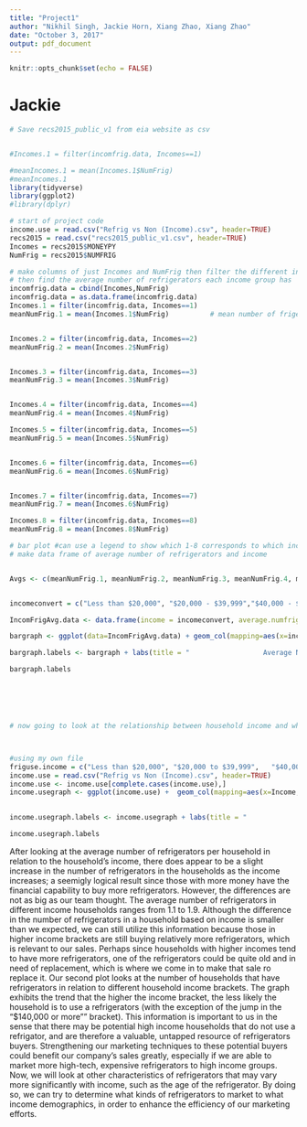 ```yaml
---
title: "Project1"
author: "Nikhil Singh, Jackie Horn, Xiang Zhao, Xiang Zhao"
date: "October 3, 2017"
output: pdf_document
---
```


```r
knitr::opts_chunk$set(echo = FALSE)
```








# Jackie
```r
# Save recs2015_public_v1 from eia website as csv


#Incomes.1 = filter(incomfrig.data, Incomes==1)

#meanIncomes.1 = mean(Incomes.1$NumFrig)
#meanIncomes.1 
library(tidyverse)
library(ggplot2)
#library(dplyr)

# start of project code 
income.use = read.csv("Refrig vs Non (Income).csv", header=TRUE)
recs2015 = read.csv("recs2015_public_v1.csv", header=TRUE)
Incomes = recs2015$MONEYPY
NumFrig = recs2015$NUMFRIG
```

```r
# make columns of just Incomes and NumFrig then filter the different incomes
# then find the average number of refrigerators each income group has
incomfrig.data = cbind(Incomes,NumFrig)    
incomfrig.data = as.data.frame(incomfrig.data)
Incomes.1 = filter(incomfrig.data, Incomes==1)
meanNumFrig.1 = mean(Incomes.1$NumFrig)          # mean number of friges for income 1 category


Incomes.2 = filter(incomfrig.data, Incomes==2)
meanNumFrig.2 = mean(Incomes.2$NumFrig)


Incomes.3 = filter(incomfrig.data, Incomes==3)
meanNumFrig.3 = mean(Incomes.3$NumFrig)


Incomes.4 = filter(incomfrig.data, Incomes==4)
meanNumFrig.4 = mean(Incomes.4$NumFrig)

Incomes.5 = filter(incomfrig.data, Incomes==5)
meanNumFrig.5 = mean(Incomes.5$NumFrig)


Incomes.6 = filter(incomfrig.data, Incomes==6)
meanNumFrig.6 = mean(Incomes.6$NumFrig)


Incomes.7 = filter(incomfrig.data, Incomes==7)
meanNumFrig.7 = mean(Incomes.6$NumFrig)

Incomes.8 = filter(incomfrig.data, Incomes==8)
meanNumFrig.8 = mean(Incomes.8$NumFrig)

# bar plot #can use a legend to show which 1-8 corresponds to which income
# make data frame of average number of refrigerators and income


Avgs <- c(meanNumFrig.1, meanNumFrig.2, meanNumFrig.3, meanNumFrig.4, meanNumFrig.5, meanNumFrig.6, meanNumFrig.7, meanNumFrig.8)


incomeconvert = c("Less than $20,000", "$20,000 - $39,999","$40,000 - $59,999", "$60,000 to $79,999", "$80,000 to $99,999", "$100,000 to $119,999", "$120,000 to $139,999", "$140,000 or more")

IncomFrigAvg.data <- data.frame(income = incomeconvert, average.numfrig = Avgs)

bargraph <- ggplot(data=IncomFrigAvg.data) + geom_col(mapping=aes(x=income, y=average.numfrig), fill = "green") + theme(axis.text.x = element_text(angle = 70, hjust = 1))

bargraph.labels <- bargraph + labs(title = "                  Average Number of Refrigerators in a Household,\n                                 Related to Household Income", x = "Income", y = "Average Number of Refrigerators") + scale_x_discrete(limits=c(incomeconvert))

bargraph.labels







```


```r

# now going to look at the relationship between household income and whether or not the household has a refrigerator?



#using my own file
friguse.income = c("Less than $20,000",	"$20,000 to $39,999",	"$40,000 to $59,999",	"$60,000 to $79,999",	"$80,000 to $99,000",	"$100,000 to $119,999",	"$120,000 to  $139,999",	"$140,000 or more")
income.use = read.csv("Refrig vs Non (Income).csv", header=TRUE)
income.use <- income.use[complete.cases(income.use),]
income.usegraph <- ggplot(income.use) +  geom_col(mapping=aes(x=Income, y=Use.a.refrigerator), fill = "blue") + theme(axis.text.x = element_text(angle = 70, hjust = 1))+ scale_x_discrete(limits=c(friguse.income))
 

income.usegraph.labels <- income.usegraph + labs(title = "             Number of Households that Do Use a Refrigerator,\n                              Related to Household Income", x = "Income", y = "Number of Households that Use\na Refrigerator (in millions)")

income.usegraph.labels


```


After looking at the average number of refrigerators per household in relation to the household's income, there does appear to be a slight increase in the number of refrigerators in the households as the income increases; a seemigly logical result since those with more money have the financial capability to buy more refrigerators. However, the differences are not as big as our team thought. The average number of refrigerators in different income households ranges from 1.1 to 1.9. Although the difference in the number of refrigerators in a household based on income is smaller than we expected, we can still utilize this information because those in higher income brackets are still buying relatively more refrigerators, which is relevant to our sales. Perhaps since households with higher incomes tend to have more refrigerators, one of the refrigerators could be quite old and in need of replacement, which is where we come in to make that sale ro replace it. Our second plot looks at the number of households that have refrigerators in relation to different household income brackets. The graph exhibits the trend that the higher the income bracket, the less likely the household is to use a refrigerators (with the exception of the jump in the "$140,000 or more"" bracket). This information is important to us in the sense that there may be potential high income households that do not use a refrigator, and are therefore a valuable, untapped resource of refrigerators buyers. Strengthening our marketing techniques to these potential buyers could benefit our company's sales greatly, especially if we are able to market more high-tech, expensive refrigerators to high income groups. Now, we will look at other characteristics of refrigerators that may vary more significantly with income, such as the age of the refrigerator. By doing so, we can try to determine what kinds of refrigerators to market to what income demographics, in order to enhance the efficiency of our marketing efforts. 

